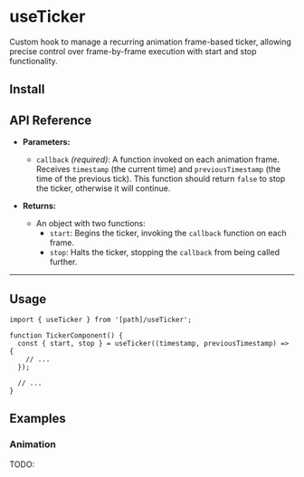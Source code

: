 
# useTicker

Custom hook to manage a recurring animation frame-based ticker, allowing precise control over frame-by-frame execution with start and stop functionality.

## Install

<FileSource path="@/foundations/hooks/useTicker" />

## API Reference

- **Parameters:**

  - `callback` _(required)_: A function invoked on each animation frame. Receives `timestamp` (the current time) and `previousTimestamp` (the time of the previous tick). This function should return `false` to stop the ticker, otherwise it will continue.

- **Returns:**
  - An object with two functions:
    - `start`: Begins the ticker, invoking the `callback` function on each frame.
    - `stop`: Halts the ticker, stopping the `callback` from being called further.

---

## Usage

```tsx copy
import { useTicker } from '[path]/useTicker';

function TickerComponent() {
  const { start, stop } = useTicker((timestamp, previousTimestamp) => {
    // ...
  });

  // ...
}
```

## Examples

### Animation

TODO:
